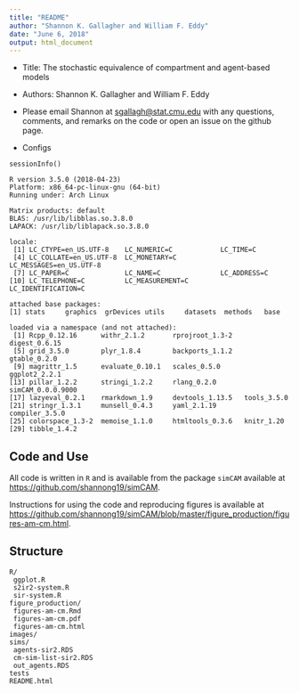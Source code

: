 ```yaml
---
title: "README"
author: "Shannon K. Gallagher and William F. Eddy"
date: "June 6, 2018"
output: html_document
---
```


- Title: The stochastic equivalence of compartment and agent-based models
- Authors: Shannon K. Gallagher and William F. Eddy
- Please email Shannon at [sgallagh@stat.cmu.edu](mailto:sgallagh@stat.cmu.edu) with any questions, comments, and remarks on the code or open an issue on the github page.

- Configs
```{}
sessionInfo()

R version 3.5.0 (2018-04-23)
Platform: x86_64-pc-linux-gnu (64-bit)
Running under: Arch Linux

Matrix products: default
BLAS: /usr/lib/libblas.so.3.8.0
LAPACK: /usr/lib/liblapack.so.3.8.0

locale:
 [1] LC_CTYPE=en_US.UTF-8    LC_NUMERIC=C            LC_TIME=C              
 [4] LC_COLLATE=en_US.UTF-8  LC_MONETARY=C           LC_MESSAGES=en_US.UTF-8
 [7] LC_PAPER=C              LC_NAME=C               LC_ADDRESS=C           
[10] LC_TELEPHONE=C          LC_MEASUREMENT=C        LC_IDENTIFICATION=C    

attached base packages:
[1] stats     graphics  grDevices utils     datasets  methods   base     

loaded via a namespace (and not attached):
 [1] Rcpp_0.12.16      withr_2.1.2       rprojroot_1.3-2   digest_0.6.15    
 [5] grid_3.5.0        plyr_1.8.4        backports_1.1.2   gtable_0.2.0     
 [9] magrittr_1.5      evaluate_0.10.1   scales_0.5.0      ggplot2_2.2.1    
[13] pillar_1.2.2      stringi_1.2.2     rlang_0.2.0       simCAM_0.0.0.9000
[17] lazyeval_0.2.1    rmarkdown_1.9     devtools_1.13.5   tools_3.5.0      
[21] stringr_1.3.1     munsell_0.4.3     yaml_2.1.19       compiler_3.5.0   
[25] colorspace_1.3-2  memoise_1.1.0     htmltools_0.3.6   knitr_1.20       
[29] tibble_1.4.2     
```

## Code and Use

All code is written in `R` and is available from the package `simCAM` available at [https://github.com/shannong19/simCAM](https://github.com/shannong19/simCAM).

Instructions for using the code and reproducing figures is available at [https://github.com/shannong19/simCAM/blob/master/figure_production/figures-am-cm.html](https://github.com/shannong19/simCAM/figure_production/figures-am-cm.html).

## Structure

```
R/
 ggplot.R
 s2ir2-system.R
 sir-system.R
figure_production/
 figures-am-cm.Rmd
 figures-am-cm.pdf
 figures-am-cm.html
images/
sims/
 agents-sir2.RDS
 cm-sim-list-sir2.RDS
 out_agents.RDS
tests
README.html
```
